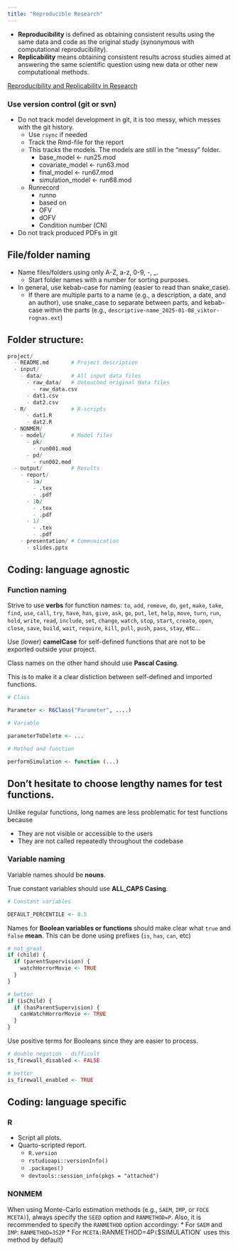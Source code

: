```yaml
---
title: "Reproducible Research"
---
```


:::{.callout-caution title="Under construction"}
:::

* **Reproducibility** is defined as obtaining consistent results using the same data and code as the original study (synonymous with computational reproducibility).
* **Replicability** means obtaining consistent results across studies aimed at answering the same scientific question using new data or other new computational methods.

[Reproducibility and Replicability in Research](https://www.nationalacademies.org/news/2019/09/reproducibility-and-replicability-in-research)


### Use version control (git or svn)

* Do not track model development in git, it is too messy, which messes with the git history.
  * Use `rsync` if needed
  * Track the Rmd-file for the report
  * This tracks the models. The models are still in the "messy" folder.
    * base_model <- run25.mod
    * covariate_model <- run63.mod
    * final_model <- run67.mod
    * simulation_model <- run68.mod
  * Runrecord
    * runno
    * based on
    * OFV
    * dOFV
    * Condition number (CN)
* Do not track produced PDFs in git

## File/folder naming

* Name files/folders using only A-Z, a-z, 0-9, -, _.
  * Start folder names with a number for sorting purposes.
* In general, use kebab-case for naming (easier to read than snake_case).
  * If there are multiple parts to a name (e.g., a description, a date, and an author), use snake_case to separate between parts, and kebab-case within the parts (e.g., `descriptive-name_2025-01-08_viktor-rognas.ext`)

## Folder structure:

```r
project/
  - README.md       # Project description
  - input/
    - data/         # All input data files
      - raw_data/   # Untouched original data files
        - raw_data.csv
      - dat1.csv
      - dat2.csv
  - R/              # R-scripts
      - dat1.R
      - dat2.R
  - NONMEM/
    - model/        # Model files
      - pk/
        - run001.mod
      - pd/
        - run002.mod
  - output/         # Results
    - report/
      - 1a/
        - .tex
        - .pdf
      - 1b/
        - .tex
        - .pdf
      - 1/
        - .tex
        - .pdf
    - presentation/ # Communication
      - slides.pptx
```

## Coding: language agnostic

### Function naming

Strive to use **verbs** for function names: `to`, `add`, `remove`, `do`, `get`, `make`, `take`, `find`, `use`, `call`, `try`, `have`, `has`, `give`, `ask`, `go`, `put`, `let`, `help`, `move`, `turn`, `run`, `hold`, `write`, `read`, `include`, `set`, `change`, `watch`, `stop`, `start`, `create`, `open`, `close`, `save`, `build`, `wait`, `require`, `kill`, `pull`, `push`, `pass`, `stay`, etc...

Use (lower) **camelCase** for self-defined functions that are not to be exported outside your project.

Class names on the other hand should use **Pascal Casing**.

This is to make it a clear distiction between self-defined and imported functions.

```r
# Class

Parameter <- R6Class("Parameter", ....)

# Variable

parameterToDelete <- ...

# Method and function

performSimulation <- function (...)
```

:::{.callout-note}
# Don’t hesitate to choose lengthy names for test functions.

Unlike regular functions, long names are less problematic for test functions because

* They are not visible or accessible to the users
* They are not called repeatedly throughout the codebase
:::

### Variable naming

Variable names should be **nouns**.

True constant variables should use **ALL_CAPS Casing**.

```r
# Constant variables

DEFAULT_PERCENTILE <- 0.5
```

Names for **Boolean variables or functions** should make clear what `true` and `false` <span class="red-underline">**mean**</span>. This can be done using prefixes (`is`, `has`, `can`, etc)

```r
# not great
if (child) {
  if (parentSupervision) {
    watchHorrorMovie <- TRUE
  }
}

# better
if (isChild) {
  if (hasParentSupervision) {
    canWatchHorrorMovie <- TRUE
  }
}
```

Use positive terms for Booleans since they are easier to process.

```r
# double negation - difficult
is_firewall_disabled <- FALSE

# better
is_firewall_enabled <- TRUE
```

## Coding: language specific

### R

* Script all plots.
* Quarto-scripted report.
  * `R.version`
  * `rstudioapi::versionInfo()`
  * `.packages()`
  * `devtools::session_info(pkgs = "attached")`

### NONMEM

When using Monte-Carlo estimation methods (e.g., `SAEM`, `IMP`, or `FOCE MCETA)`), always specify the `SEED` option and `RANMETHOD=P`.
Also, it is recommended to specify the `RANMETHOD` option accordingy:
* For `SAEM` and `IMP`: `RANMETHOD=3S2P`
* For `MCETA: `RANMETHOD=4P` (`$SIMULATION` uses this method by default)
